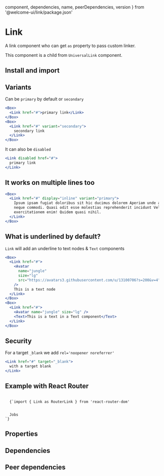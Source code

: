
  component,
  dependencies,
  name,
  peerDependencies,
  version
} from '@welcome-ui/link/package.json'
# Link
<tagversion version={version} name={name} />

A link component who can get `as` property to pass custom linker.

This component is a child from `UniversalLink` component.

## Install and import

<usage component={component} name={name} peerDependencies={peerDependencies} />

## Variants

Can be `primary` by default or `secondary`

```jsx
<Box>
  <Link href="#">primary link</Link>
</Box>
<Box>
  <Link href="#" variant="secondary">
    secondary link
  </Link>
</Box>
```

It can also be `disabled`

```jsx
<Link disabled href="#">
  primary link
</Link>
```

## It works on multiple lines too

```jsx
<Box>
  <Link href="#" display="inline" variant="primary">
    Ipsum ipsam fugiat doloribus sit hic ducimus dolorem Aperiam unde adipisci deserunt corporis
    neque commodi. Quasi odit esse molestias reprehenderit incidunt Velit non expedita atque
    exercitationem enim! Quidem quasi nihil.
  </Link>
</Box>
```

## What is underlined by default?

`Link` will add an underline to text nodes & `Text` components

```jsx
<Box>
  <Link href="#">
    <Avatar
      name="jungle"
      size="lg"
      src="https://avatars3.githubusercontent.com/u/13100706?s=200&v=4"
    />
    This is a text node
  </Link>
</Box>
<Box>
  <Link href="#">
    <Avatar name="jungle" size="lg" />
    <Text>This is a text in a Text component</Text>
  </Link>
</Box>
```

## Security

For a target `_blank` we add `rel='noopener noreferrer'`

```jsx
<Link href="#" target="_blank">
  with a target blank
</Link>
```

## Example with React Router

<code>
  {`import { Link as RouterLink } from 'react-router-dom'

<Link as={RouterLink} to="/jobs">
  Jobs
</Link>`}
</code>

## Properties

<props of="Link" propTypes={props.propTypes} />

## Dependencies

<dependencies dependencies={dependencies} />

## Peer dependencies

<dependencies dependencies={peerDependencies} />
